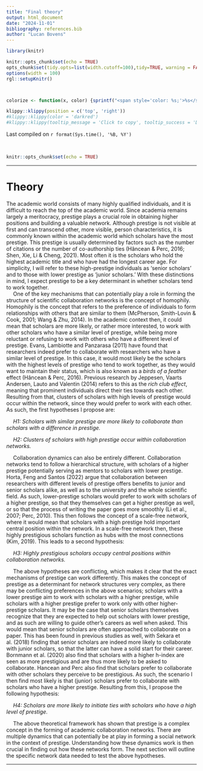 ```yaml
---
title: "Final theory"
output: html_document
date: "2024-11-01"
bibliography: references.bib
author: "Lucan Bovens"
---
```


```{=html}
<style>
div {
text-align: justify}
</style>
```

```r
library(knitr)

knitr::opts_chunk$set(echo = TRUE)
opts_chunk$set(tidy.opts=list(width.cutoff=100),tidy=TRUE, warning = FALSE, message = FALSE,comment = "#>", cache=TRUE, class.source=c("test"), class.output=c("test2"))
options(width = 100)
rgl::setupKnitr()



colorize <- function(x, color) {sprintf("<span style='color: %s;'>%s</span>", color, x) }

```

```r
klippy::klippy(position = c('top', 'right'))
#klippy::klippy(color = 'darkred')
#klippy::klippy(tooltip_message = 'Click to copy', tooltip_success = 'Done')
```

Last compiled on `r format(Sys.time(), '%B, %Y')`

<br>

```r
knitr::opts_chunk$set(echo = TRUE)
```

----

# Theory

The academic world consists of many highly qualified individuals, and it is difficult to reach the top of the academic world. Since academia remains largely a meritocracy, prestige plays a crucial role in obtaining higher positions and building a valuable network. Although prestige is not visible at first and can transcend other, more visible, person characteristics, it is commonly known within the academic world which scholars have the most prestige. This prestige is usually determined by factors such as the number of citations or the number of co-authorship ties (Hâncean & Perc, 2016; Shen, Xie, Li & Cheng, 2021). Most often it is the scholars who hold the highest academic title and who have had the longest career age. For simplicity, I will refer to these high-prestige individuals as 'senior scholars' and to those with lower prestige as 'junior scholars.' With these distinctions in mind, I expect prestige to be a key determinant in whether scholars tend to work together. \
    One of the key mechanisms that can potentially play a role in forming the structure of scientific collaboration networks is the concept of homophily. Homophily is the concept that refers to the preference of individuals to form relationships with others that are similar to them (McPherson, Smith-Lovin & Cook, 2001; Wang & Zhu, 2014). In the academic context then, it could mean that scholars are more likely, or rather more interested, to work with other scholars who have a similar level of prestige, while being more reluctant or refusing to work with others who have a different level of prestige. Evans, Lambiotte and Panzarasa (2011) have found that researchers indeed prefer to collaborate with researchers who have a similar level of prestige. In this case, it would most likely be the scholars with the highest levels of prestige who tend to work together, as they would want to maintain their status, which is also known as a _birds of a feather_ effect (Hâncean & Perc, 2016). Previous research by Jeppesen, Vaarts Andersen, Lauto and Valentin (2014) refers to this as the _rich club effect_, meaning that prominent individuals direct their ties towards each other. Resulting from that, clusters of scholars with high levels of prestige would occur within the network, since they would prefer to work with each other. As such, the first hypotheses I propose are: \

  *H1: Scholars with similar prestige are more likely to collaborate than scholars with a difference in prestige.*\ 

  *H2: Clusters of scholars with high prestige occur within collaboration networks.*\ 

    Collaboration dynamics can also be entirely different. Collaboration networks tend to follow a hierarchical structure, with scholars of a higher prestige potentially serving as mentors to scholars with lower prestige. Horta, Feng and Santos (2022) argue that collaboration between researchers with different levels of prestige offers benefits to junior and senior scholars alike, as well as to the university and the whole scientific field. As such, lower-prestige scholars would prefer to work with scholars of a higher prestige, so that they themselves can get a higher prestige as well, or so that the process of writing the paper goes more smoothly (Li et al., 2007; Perc, 2010). This then follows the concept of a scale-free network, where it would mean that scholars with a high prestige hold important central position within the network. In a scale-free network then, these highly prestigious scholars function as hubs with the most connections (Kim, 2019). This leads to a second hypothesis: \

  *H3: Highly prestigious scholars occupy central positions within collaboration networks.*\ 

    The above hypotheses are conflicting, which makes it clear that the exact mechanisms of prestige can work differently. This makes the concept of prestige as a determinant for network structures very complex, as there may be conflicting preferences in the above scenarios; scholars with a lower prestige aim to work with scholars with a higher prestige, while scholars with a higher prestige prefer to work only with other higher-prestige scholars. It may  be the case that senior scholars themselves recognize that they are expected to help out scholars with lower prestige, and as such are willing to guide other's careers as well when asked. This would mean that senior scholars are often approached to collaborate on a paper. This has been found in previous studies as well, with Sekara et al. (2018) finding that senior scholars are indeed more likely to collaborate with junior scholars, so that the latter can have a solid start for their career. Bornmann et al. (2020) also find that scholars with a higher h-index are seen as more prestigious and are thus more likely to be asked to collaborate. Hancean and Perc also find that scholars prefer to collaborate with other scholars they perceive to be prestigious. As such, the scenario I then find most likely is that (junior) scholars prefer to collaborate with scholars who have a higher prestige. Resulting from this, I propose the following hypothesis: \

  *H4: Scholars are more likely to initiate ties with scholars who have a high level of prestige.*\ 

  The above theoretical framework has shown that prestige is a complex concept in the forming of academic collaboration networks. There are multiple dynamics that can potentially be at play in forming a social network in the context of prestige. Understanding how these dynamics work is then crucial in finding out how these networks form. The next section will outline the specific network data needed to test the above hypotheses. \

-------------
